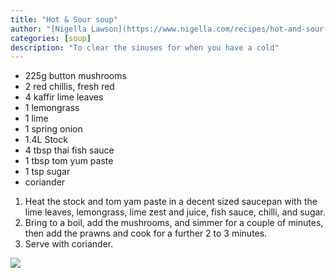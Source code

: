 ```yaml
---
title: "Hot & Sour soup"
author: "[Nigella Lawson](https://www.nigella.com/recipes/hot-and-sour-soup)"
categories: [soup]
description: "To clear the sinuses for when you have a cold"
---
```


* 225g button mushrooms
* 2 red chillis, fresh red
* 4 kaffir lime leaves
* 1 lemongrass
* 1 lime
* 1 spring onion
* 1.4L Stock
* 4 tbsp thai fish sauce
* 1 tbsp tom yum paste
* 1 tsp sugar
* coriander

1. Heat the stock and tom yam paste in a decent sized saucepan with the lime leaves, lemongrass, lime zest and juice, fish sauce, chilli, and sugar.
1. Bring to a boil, add the mushrooms, and simmer for a couple of minutes, then add the prawns and cook for a further 2 to 3 minutes.
1. Serve with coriander.

![](hot-and-sour.jpg)